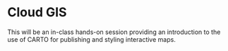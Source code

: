 # Cloud GIS

This will be an in-class hands-on session providing an introduction to the use of CARTO for publishing and styling interactive maps.